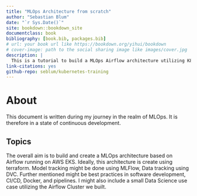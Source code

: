 ```yaml
--- 
title: "MLOps Architecture from scratch"
author: "Sebastian Blum"
date: "`r Sys.Date()`"
site: bookdown::bookdown_site
documentclass: book
bibliography: [book.bib, packages.bib]
# url: your book url like https://bookdown.org/yihui/bookdown
# cover-image: path to the social sharing image like images/cover.jpg
description: |
  This is a tutorial to build a MLOps Airflow architecture utilizing K8s, Terraform, MLFlow, and DVC.
link-citations: yes
github-repo: seblum/kubernetes-training
---
```


# About

This document is written during my journey in the realm of MLOps. It is therefore in a state of continuous development. 

## Topics {-}

The overall aim is to build and create a MLOps architecture based on Airflow running on AWS EKS. Ideally, this architecture is create using terraform. Model tracking might be done using MLFlow, Data tracking using DVC. Further mentioned might be best practices in software development, CI/CD, Docker, and pipelines. I might also include a small Data Science use case utilizing the Airflow Cluster we built.

